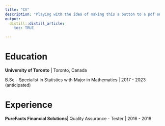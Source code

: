 ```yaml
---
title: "CV"
description: "Playing with the idea of making this a button to a pdf on my home page"
output: 
  distill::distill_article:
    toc: TRUE

---
```


# Education

**University of Toronto** | Toronto, Canada

B.Sc - Specialist in Statistics with Major in Mathematics | 2017 - 2023 (anticipated)

# Experience

**PureFacts Financial Solutions**| Quality Assurance - Tester | 2016 - 2018






